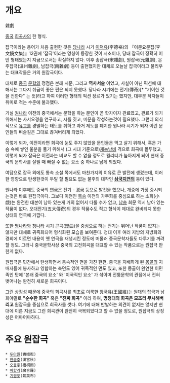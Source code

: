 = 개요 =
雜劇

[[중국]] [[희곡]]사의 한 형식. 

잡극이라는 용어가 처음 출현한 것은 [[당나라]] 시기 [[이덕유]](李德裕)의 『이문요문집(李文饒文集)』12권에 '잡극'이라는 명칭이 등장한 것이 시초이나, 당대 잡극이 정확히 어떤 형태였는지 지금으로서는 확실하지 않다. 이후 송잡극(宋雜劇), 원잡극(元雜劇), 온주잡극(溫州雜劇), 남잡극(南雜劇) 등이 출현했지만 대체로 오늘날 잡극이라고 불리우는 대표작들은 거의 원잡극이다. 

대체로 [[중국]] [[문학]]의 정점은 본래 시문, 그리고 '''역사서술''' 이었고, 사실이 아닌 픽션에 대해서는 그다지 취급이 좋은 편은 되지 못했다. 당나라 시기에는 전기(傳奇)[* "기이한 것을 전한다" 는 뜻]라고 하여 이러한 형태의 픽션 장르가 있기는 했지만, 대부분 작자들이 취미로 적는 수준에 불과했다.

기실 [[원나라]] 이전의 중국에서는 문학을 하는 문인이 곧 학자이자 관료였고, 관료가 되기 위해서는 사서오경을 연구하고, 시를 짓고, 미문을 작성하는것이 필요했다. 그런데 의식적으로 [[유교]]를 경멸하는 태도를 취하고 과거 제도를 폐지한 원나라 시기가 되자 이런 문인들의 벼슬길은 그대로 끊겨버리게 되었다.

이렇게 되자, 이전이라면 희곡에 눈도 주지 않았을 문인들은 먹고 살기 위해서, 혹은 가슴 속에 쌓인 울분을 풀기 위해서 (그 시대 기준으로)[[재능낭비]] 격으로 희곡에 몰두했고, 이렇게 되자 잡극은 이전과는 비교도 할 수 없을 정도로 퀄리티가 높아지게 되어 현재 중국의 문학사를 살필 때 빠질 수 없는 요소 중 하나로 남게 되었다. 

여담으로 잡극 외에도 통속 소설 쪽에서도 마찬가지의 이유로 큰 발전에 생겼는데, 이러한 영향으로 탄생한것이 두말 할 필요도 없는 불후의 대작인 '''[[삼국지연의]]''' 등이 있다. 

원나라 이후에도 중국의 [[연극]]은 전기 - [[경극]] 등으로 발전을 했으나, 개중에 가장 중시되는것은 바로 원잡극이다. 그보다 이전인 [[북송]] 이전의 가무희를 중심으로 하는 소희(小戱)는 완전한 대본이 남아 있는게 거의 없어서 다룰 수가 없고, [[남송]] 희문 역시 남아 있는 작품이 없다. 오대전기(五大傳奇)의 경우 작품수도 적고 형식이 제대로 완비되지 못한 상태의 연극에 가깝다.

또한 [[명나라]]와 [[청나라]] 시기 곤곡(崑曲)을 중심으로 하는 전기는 뛰어난 작품이 없지는 않지만 대체로 귀족화되어 형식화된 모습을 보여준다. 청대 이후 여러 지방의 지방화와 경희에 이르면 내용이 옛 연극을 재생시킨 정도에 머물러 중국문학자들도 다루기를 꺼려할 정도. 그러니 중국문학사상 중국의 고전희곡을 대표할 수 있는 작품으로는 원잡극 만한게 없다.

원잡극은 민간에서 탄생하면서 통속적인 면을 가진 한편, 중국을 지배하게 된 [[몽골]]의 지배자들에 봉사하고 영합하는 측면도 있어 귀족적인 면도 있고, 또한 몽골이 완연한 이민족인 탓에 '본래 중국의 요소' 와 '이국적인 요소' 가 섞이며 전퉁문학의 관점에서 전혀 벗어나는 완전히 새로운 희곡이다. 

그런 상징성 때문에 중국의 희곡사를 최초로 이룩한 [[왕국유]](王國維)는 원대의 잡극과 남희야말로 '''"순수한 희곡"''' 혹은 '''"진짜 희곡"''' 이라 하여, '''명청대의 희곡은 모조리 무시해버리고''' 원잡극을 중심으로 희곡사를 썻다. 여기에 대해 반발하는 의견이 없지는 않지만 현대에 이른 지금도 그런 희곡관이 완전히 극복되었다고 할 수 없을 정도로, 원잡극의 상징성은 어마어마하다.

= 주요 원잡극 =
 * [[두아원]](竇娥寃)
 * [[한궁추]](漢宮秋)
 * [[오동우]](梧桐雨)
 * [[마합라]](魔合羅)
 * [[기영포]](氣英布)

   
